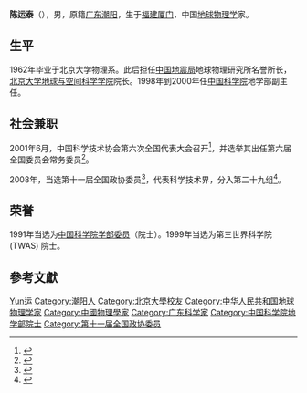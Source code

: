 '''陈运泰'''（{{bd|1940年||}}），男，原籍[[广东|广东]][[潮阳|潮阳]]，生于[[福建|福建]][[厦门|厦门]]，中国[[地球物理学|地球物理学]]家。

== 生平 ==
1962年毕业于北京大学物理系。此后担任[[中国地震局|中国地震局]]地球物理研究所名誉所长，[[北京大学地球与空间科学学院|北京大学地球与空间科学学院]]院长。1998年到2000年任[[中国科学院|中国科学院]]地学部副主任。

== 社会兼职 ==
2001年6月，中国科学技术协会第六次全国代表大会召开<ref>{{Cite book|title=企业科协工作手册|last=本书编委会编|publisher=[[科学普及出版社|科学普及出版社]]|location=北京|year=2008.10|isbn=978-7-110-06976-9|pages=2-3}}</ref>，并选举其出任第六届全国委员会常务委员<ref>{{Cite book|title=中国科学技术协会年鉴 2003|publisher=[[中国科学技术出版社|中国科学技术出版社]]|location=北京|year=2003.12|isbn=7-5046-3485-9|pages=23, 123}}</ref>。

2008年，当选第十一届全国政协委员<ref>{{cite news|title=第十一届全国政协委员名单|url=http://www.indaa.com.cn/zt/2009qglh/zxzs/200903/t20090303_127573.html|accessdate=2013-04-09|newspaper=新华社北京1月25日电 中国人民政治协商会议第十一届全国委员会委员名单(共2237人，2008年1月25日政协第十届全国委员会常务委员会第二十次会议通过)|date=2008-01-25|deadurl=yes|archiveurl=https://web.archive.org/web/20130928014403/http://www.indaa.com.cn/zt/2009qglh/zxzs/200903/t20090303_127573.html|archivedate=2013-09-28}}</ref>，代表科学技术界，分入第二十九组<ref>{{cite news|title=全国政协信息-陈运泰|url=http://www.cppcc.gov.cn/CMS/wylibary/showJcwyxtInfoWylibary.action?tabJcwyxt.guid=11W0010470&wytype=wjwy|accessdate=2013-04-09|newspaper=全国政协委员会|archive-date=2019-08-14|archive-url=https://web.archive.org/web/20190814075444/http://www.cppcc.gov.cn/CMS/wylibary/showJcwyxtInfoWylibary.action?tabJcwyxt.guid=11W0010470&wytype=wjwy|dead-url=no}}</ref>。

== 荣誉 ==
1991年当选为[[中国科学院学部委员|中国科学院学部委员]]（院士）。1999年当选为第三世界科学院(TWAS) 院士。

== 參考文獻 ==
{{reflist}}

{{中国科学院地学部院士}}
{{Navboxes
| title  = 陈运泰在[[中国科学技术协会|中国科学技术协会]]的职务
| list1  =
{{中国科学技术协会第六届全国委员会}}
{{中国科学技术协会第七届全国委员会}}
{{中国科学技术协会第八届全国委员会}}
}}
{{Navboxes
| title  = 陈运泰在[[全国科学技术名词审定委员会|全国科学技术名词审定委员会]]的职务
| list1  =
{{全国自然科学名词审定委员会第三届全国委员会}}
{{全国科学技术名词审定委员会第四届全国委员会}}
}}

{{Authority control}}

{{DEFAULTSORT:Chen陈}}
[[Category:陳姓|Yun运]]
[[Category:潮阳人|Category:潮阳人]]
[[Category:北京大學校友|Category:北京大學校友]]
[[Category:中华人民共和国地球物理学家|Category:中华人民共和国地球物理学家]]
[[Category:中國物理學家|Category:中國物理學家]]
[[Category:广东科学家|Category:广东科学家]]
[[Category:中国科学院地学部院士|Category:中国科学院地学部院士]]
[[Category:第十一届全国政协委员|Category:第十一届全国政协委员]]